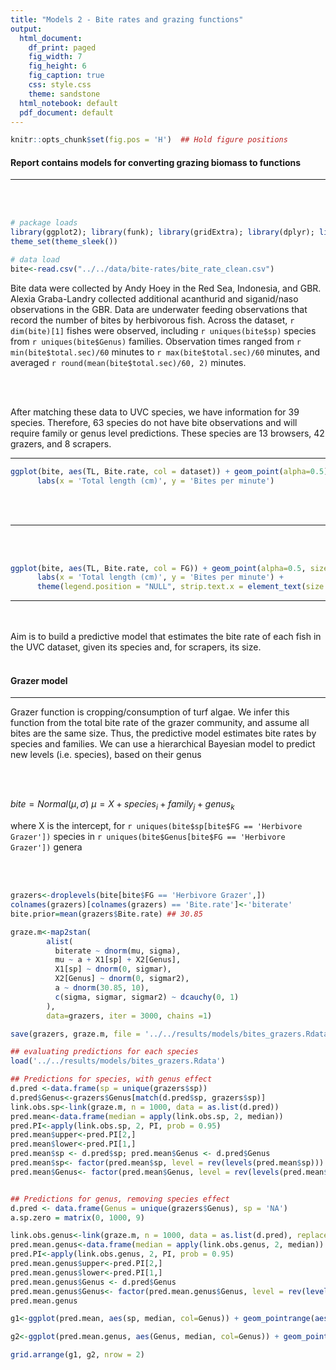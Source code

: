 ```yaml
---
title: "Models 2 - Bite rates and grazing functions"
output:
  html_document:
    df_print: paged
    fig_width: 7
    fig_height: 6
    fig_caption: true
    css: style.css
    theme: sandstone
  html_notebook: default
  pdf_document: default
---
```


```r
knitr::opts_chunk$set(fig.pos = 'H')  ## Hold figure positions
```

#### Report contains models for converting grazing biomass to functions

-----

<br><br>

```r

# package loads
library(ggplot2); library(funk); library(gridExtra); library(dplyr); library(tidyr); library(rethinking)
theme_set(theme_sleek())

# data load
bite<-read.csv("../../data/bite-rates/bite_rate_clean.csv")

```

Bite data were collected by Andy Hoey in the Red Sea, Indonesia, and GBR. Alexia Graba-Landry collected additional acanthurid and siganid/naso observations in the GBR. Data are underwater feeding observations that record the number of bites by herbivorous fish. Across the dataset, ```r dim(bite)[1]``` fishes were observed, including ```r uniques(bite$sp)``` species from ```r uniques(bite$Genus)``` families. Observation times ranged from ```r min(bite$total.sec)/60``` minutes to ```r max(bite$total.sec)/60``` minutes, and averaged ```r round(mean(bite$total.sec)/60, 2)``` minutes.

<br><br>

After matching these data to UVC species, we have information for 39 species. Therefore, 63 species do not have bite observations and will require family or genus level predictions. These species are 13 browsers, 42 grazers, and 8 scrapers.

***

```r

ggplot(bite, aes(TL, Bite.rate, col = dataset)) + geom_point(alpha=0.5) + facet_wrap(~FG) +
      labs(x = 'Total length (cm)', y = 'Bites per minute')
```
<br><br>

***

<br><br>
```r

ggplot(bite, aes(TL, Bite.rate, col = FG)) + geom_point(alpha=0.5, size = 1) + facet_wrap(~sp) +
      labs(x = 'Total length (cm)', y = 'Bites per minute') + 
      theme(legend.position = "NULL", strip.text.x = element_text(size = 7))
```

***

<br><br>
Aim is to build a predictive model that estimates the bite rate of each fish in the UVC dataset, given its species and, for scrapers, its size.
<br><br>

#### Grazer model
***

Grazer function is cropping/consumption of turf algae. We infer this function from the total bite rate of the grazer community, and assume all bites are the same size. Thus, the predictive model estimates bite rates by species and families. We can use a hierarchical Bayesian model to predict new levels (i.e. species), based on their genus

<br><br>

$bite = Normal(\mu, \sigma)$
$\mu = X + species_i + family_j + genus_k$

where X is the intercept, for ```r uniques(bite$sp[bite$FG == 'Herbivore Grazer'])``` species in ```r uniques(bite$Genus[bite$FG == 'Herbivore Grazer'])``` genera

<br><br>


```r

grazers<-droplevels(bite[bite$FG == 'Herbivore Grazer',])
colnames(grazers)[colnames(grazers) == 'Bite.rate']<-'biterate'
bite.prior=mean(grazers$Bite.rate) ## 30.85

graze.m<-map2stan(
        alist(
          biterate ~ dnorm(mu, sigma),
          mu ~ a + X1[sp] + X2[Genus], 
          X1[sp] ~ dnorm(0, sigmar),
          X2[Genus] ~ dnorm(0, sigmar2),
          a ~ dnorm(30.85, 10),
          c(sigma, sigmar, sigmar2) ~ dcauchy(0, 1)
        ),
        data=grazers, iter = 3000, chains =1)

save(grazers, graze.m, file = '../../results/models/bites_grazers.Rdata')
```

```r

## evaluating predictions for each species
load('../../results/models/bites_grazers.Rdata')

## Predictions for species, with genus effect
d.pred <-data.frame(sp = unique(grazers$sp))
d.pred$Genus<-grazers$Genus[match(d.pred$sp, grazers$sp)]
link.obs.sp<-link(graze.m, n = 1000, data = as.list(d.pred))
pred.mean<-data.frame(median = apply(link.obs.sp, 2, median))
pred.PI<-apply(link.obs.sp, 2, PI, prob = 0.95)
pred.mean$upper<-pred.PI[2,]
pred.mean$lower<-pred.PI[1,]
pred.mean$sp <- d.pred$sp; pred.mean$Genus <- d.pred$Genus
pred.mean$sp<- factor(pred.mean$sp, level = rev(levels(pred.mean$sp)))
pred.mean$Genus<- factor(pred.mean$Genus, level = rev(levels(pred.mean$Genus)))


## Predictions for genus, removing species effect
d.pred <- data.frame(Genus = unique(grazers$Genus), sp = 'NA')
a.sp.zero = matrix(0, 1000, 9)

link.obs.genus<-link(graze.m, n = 1000, data = as.list(d.pred), replace= list(X1= a.sp.zero))
pred.mean.genus<-data.frame(median = apply(link.obs.genus, 2, median))
pred.PI<-apply(link.obs.genus, 2, PI, prob = 0.95)
pred.mean.genus$upper<-pred.PI[2,]
pred.mean.genus$lower<-pred.PI[1,]
pred.mean.genus$Genus <- d.pred$Genus
pred.mean.genus$Genus<- factor(pred.mean.genus$Genus, level = rev(levels(pred.mean.genus$Genus)))
pred.mean.genus

g1<-ggplot(pred.mean, aes(sp, median, col=Genus)) + geom_pointrange(aes(ymin = lower, ymax = upper)) + coord_flip() + theme(legend.position = 'NULL') + labs( x = '', y = '', title = 'Grazers')

g2<-ggplot(pred.mean.genus, aes(Genus, median, col=Genus)) + geom_pointrange(aes(ymin = lower, ymax = upper)) + coord_flip() + theme(legend.position = 'NULL') + labs( x = '', y = 'Bites per minute')

grid.arrange(g1, g2, nrow = 2)
```
